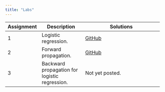 ```yaml
---
title: "Labs"
---
```


+------------+-----------------------------------------------+----------------------------------------------------------------------------------------------+
| Assignment | Description                                   | Solutions                                                                                    |
+============+===============================================+==============================================================================================+
|    1       | Logistic regression.                          | [GitHub](https://github.com/mhc-stat344ne-s2020/lab01_sol/blob/master/lab_20200124.ipynb)    |
+------------+-----------------------------------------------+----------------------------------------------------------------------------------------------+
|    2       | Forward propagation.                          | [GitHub](https://github.com/mhc-stat344ne-s2020/lab02_sol/blob/master/lab02.ipynb)           |
+------------+-----------------------------------------------+----------------------------------------------------------------------------------------------+
|    3       | Backward propagation for logistic regression. | Not yet posted.                                                                              |
+------------+-----------------------------------------------+----------------------------------------------------------------------------------------------+
